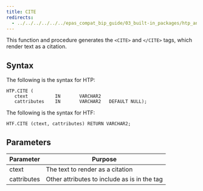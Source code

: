```yaml
---
title: CITE
redirects:
  - ../../../../../../epas_compat_bip_guide/03_built-in_packages/htp_and_htf/cite #generated for docs/epas/reorg-role-use-case-mode
---
```


This function and procedure generates the `<CITE>` and `</CITE>` tags, which render text as a citation.

## Syntax 

The following is the syntax for HTP:

```
HTP.CITE (
   ctext          IN       VARCHAR2
   cattributes    IN       VARCHAR2   DEFAULT NULL);
```

The following is the syntax for HTF:

```
HTF.CITE (ctext, cattributes) RETURN VARCHAR2;
```

## Parameters 

| Parameter | Purpose |
| --------- | -------- |
| ctext | The text to render as a citation |
| cattributes | Other attributes to include as is in the tag |

